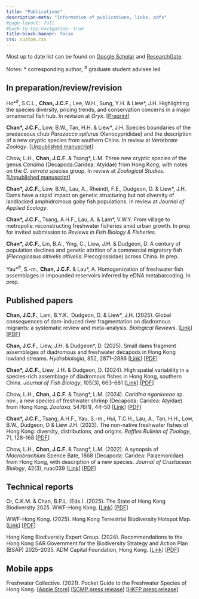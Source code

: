 ```yaml
---
title: "Publications"
description-meta: "Information of publications, links, pdfs"
#page-layout: full
#back-to-top-navigation: true
title-block-banner: false
css: custom.css
---
```


Most up to date list can be found on [Google Scholar](https://scholar.google.com/citations?user=sZogAfUAAAAJ&hl=en) and [ResearchGate](https://www.researchgate.net/profile/Jeffery-Chan-5). 

Notes: \* corresponding author; <sup>#</sup> graduate student advisee led


## In preparation/review/revision

Ho\*<sup>#</sup>, S.C.L., **Chan, J.C.F.**, Lee, W.H., Sung, Y.H. & Liew\*, J.H. Highlighting the species diversity, pricing trends, and conservation concerns in a major ornamental fish hub. In revision at *Oryx*. \[[Preprint](https://www.biorxiv.org/content/10.1101/2025.02.20.639396v1.abstract)\]

**Chan\*, J.C.F.**, Low, B.W., Tan, H.H. & Liew\*, J.H. Species boundaries of the predaceous chub *Parazacco spilurus* (Xenocyprididae) and the description of a new cryptic species from southern China. In review at *Vertebrate Zoology*. \[[Unpublished manuscript](files/papers/Parazacco_MS.pdf)\]

Chow, L.H., **Chan, J.C.F.** & Tsang\*, L.M. Three new cryptic species of the genus *Caridina* (Decapoda:Caridea: Atyidae) from Hong Kong, with notes on the *C. serrata* species group. In review at *Zoological Studies*. \[[Unpublished manuscript](files/papers/Caridina_MS.pdf)\]

**Chan\*, J.C.F.**, Low, B.W., Lau, A., Rheindt, F.E., Dudgeon, D. & Liew\*, J.H. Dams have a rapid impact on genetic structuring but not diversity of landlocked amphidromous goby fish populations. In review at *Journal of Applied Ecology*.

**Chan\*, J.C.F.**, Tsang, A.H.F., Lau, A. & Lam\*, V.W.Y. From village to metropolis: reconstructing freshwater fisheries amid urban growth. In prep for invited submission to *Reviews in Fish Biology & Fisheries*.

**Chan\*, J.C.F.**, Lin, B.A., Ying, C., Liew, J.H. & Dudgeon, D. A century of population declines and genetic attrition of a commercial migratory fish (*Plecoglossus altivelis altivelis*: Plecoglossidae) across China. In prep.

Yau\*<sup>#</sup>, S.-m., **Chan, J.C.F.** & Lau\*, A. Homogenization of freshwater fish assemblages in impounded
reservoirs inferred by eDNA metabarcoding. In prep.

## Published papers

**Chan, J.C.F.**, Lam, B.Y.K., Dudgeon, D. & Liew\*, J.H. (2025). Global consequences of dam-induced river fragmentation on diadromous migrants: a systematic review and meta-analysis. *Biological Reviews*. \[[Link](https://onlinelibrary.wiley.com/doi/full/10.1111/brv.70032)\] \[[PDF](https://www.researchgate.net/profile/Jeffery-Chan-5/publication/391536251_Global_consequences_of_dam-induced_river_fragmentation_on_diadromous_migrants_a_systematic_review_and_meta-analysis/links/681c512e60241d514025056f/Global-consequences-of-dam-induced-river-fragmentation-on-diadromous-migrants-a-systematic-review-and-meta-analysis.pdf)\]   

**Chan, J.C.F.**, Liew, J.H. & Dudgeon\*, D. (2025). Small dams fragment assemblages of diadromous and freshwater decapods in Hong Kong lowland streams. *Hydrobiologia*, 852, 2871–2886 \[[Link](https://link.springer.com/article/10.1007/s10750-025-05801-9)\] \[[PDF](https://www.researchgate.net/profile/Jeffery-Chan-5/publication/388845696_Small_dams_fragment_assemblages_of_diadromous_and_freshwater_decapods_in_Hong_Kong_lowland_streams/links/67a9f121645ef274a4794a20/Small-dams-fragment-assemblages-of-diadromous-and-freshwater-decapods-in-Hong-Kong-lowland-streams.pdf)\]   

**Chan\*, J.C.F.**, Liew, J.H. & Dudgeon, D. (2024). High spatial variability in a species-rich assemblage of diadromous fishes in Hong Kong, southern China. *Journal of Fish Biology*, 105(3), 663–681 \[[Link](https://onlinelibrary.wiley.com/doi/full/10.1111/jfb.15812)\] \[[PDF](https://www.researchgate.net/profile/Jeffery-Chan-5/publication/381153528_High_spatial_variability_in_a_species-rich_assemblage_of_diadromous_fishes_in_Hong_Kong_southern_China/links/6662917fb769e769191d719f/High-spatial-variability-in-a-species-rich-assemblage-of-diadromous-fishes-in-Hong-Kong-southern-China.pdf)\]

Chow, L.H., **Chan, J.C.F.** & Tsang\*, L.M. (2024). *Caridina ngankeeae* sp. nov., a new species of freshwater shrimp (Decapoda: Caridea: Atyidae) from Hong Kong. *Zootaxa*, 5476(1), 44–50 \[[Link](https://mapress.com/zt/article/view/zootaxa.5476.1.7)\] \[[PDF](files/papers/Caridina ngankeeae_Hong Kong.pdf)\]

**Chan\*, J.C.F.**, Tsang, A.H.F., Yau, S.-m., Hui, T.C.H., Lau, A., Tan, H.H., Low, B.W., Dudgeon, D & Liew J.H. (2023). The non-native freshwater fishes of Hong Kong: diversity, distributions,
and origins. *Raffles Bulletin of Zoology*, 71, 128–168  \[[PDF](https://www.researchgate.net/profile/Jeffery-Chan-5/publication/368712633_The_non-native_freshwater_fishes_of_Hong_Kong_diversity_distributions_and_origins/links/63f649af0d98a97717ad57c2/The-non-native-freshwater-fishes-of-Hong-Kong-diversity-distributions-and-origins.pdf)\]

Chow, L.H., **Chan, J.C.F.** & Tsang\*, L.M. (2022). A synopsis of *Macrobrachium* Spence Bate, 1868 (Decapoda: Caridea: Palaemonidae) from Hong Kong, with description of a new species. *Journal of Crustacean Biology*, 42(3), ruac039 \[[Link](https://academic.oup.com/jcb/article-abstract/42/3/ruac039/6656155)\] \[[PDF](files/papers/Macrobrachium of Hong Kong.pdf)\]

## Technical reports
Or, C.K.M. & Chan, B.P.L. (Eds.) .(2025). The State of Hong Kong
Biodiversity 2025. WWF-Hong Kong. [[Link](https://www.wwf.org.hk/en/biodiversity/hkbiodiversity2025/)\] [[PDF](https://wwfhk.awsassets.panda.org/downloads/the-state-of-hong-kong-biodiversity-2025.pdf/)\]

WWF-Hong Kong. (2025). Hong Kong Terrestrial Biodiversity Hotspot Map. [[Link](https://www.wwf.org.hk/en/biodiversity/hkbiodiversity2025/)\] [[PDF](https://wwfhk.awsassets.panda.org/downloads/hong-kong-terrestrial-biodiversity-hotspot-map-2025.pdf)\]

Hong Kong Biodiversity Expert Group. (2024). Recommendations to the Hong Kong SAR
Government for the Biodiversity Strategy and Action Plan (BSAP) 2025–2035. ADM Capital
Foundation, Hong Kong. [[Link](https://www.admcf.org/research-admcf/hong-kong-biodiversity-strategy-action-plan-recommendations-to-the-hong-kong-sar-government/)\] [[PDF](https://www.admcf.org/wp-content/uploads/2025/01/BSAP-2025-HKBEG-Final-Report-20.11.2024-1.pdf/)\]

## Mobile apps
Freshwater Collective. (2021). Pocket Guide to the Freshwater Species of Hong Kong. [[Apple Store](https://apps.apple.com/is/app/freshwater-species-hong-kong/id1540616520)\]  [[SCMP press release](https://www.scmp.com/magazines/post-magazine/short-reads/article/3112412/quick-guide-hong-kongs-freshwater-animals-app?module=perpetual_scroll_0&pgtype=article)\] [[HKFP press release](https://hongkongfp.com/2020/11/30/now-streaming-an-app-guide-to-the-unique-wildlife-in-hong-kong-waterways/)\]

